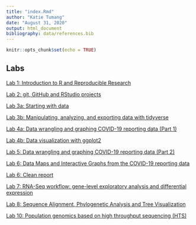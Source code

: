 ```yaml
---
title: "index.Rmd"
author: "Katie Tumang"
date: "August 31, 2020"
output: html_document
bibliography: data/references.bib
---
```


```r
knitr::opts_chunk$set(echo = TRUE)
```

## Labs

[Lab 1: Introduction to R and Reproducible Research](Lab1_KatieTumang2.html)

[Lab 2: git, GitHub and RStudio projects](Lab2_KatieTumang2.html)

[Lab 3a: Starting with data](Lab3_KatieTumang_3a.html)

[Lab 3b: Manipulating, analyzing, and exporting data with tidyverse](Lab3_KatieTumang_3b.html)

[Lab 4a: Data wrangling and graphing COVID-19 reporting data (Part 1)](Lab4_KatieTumang.html)

[Lab 4b: Data visualization with ggplot2](Lab4b_KatieTumang.html)

[Lab 5: Data wrangling and graphing COVID-19 reporting data (Part 2)](Lab5_KatieTumang.html)

[Lab 6: Data Maps and Interactive Graphs from the COVID-19 reporting data](Lab6_KatieTumang.html)

[Lab 6: Clean report](Lab6_KatieTumang_report.html)

[Lab 7: RNA-Seq workflow: gene-level exploratory analysis and differential expression](Lab7_KatieTumang.html)

[Lab 8: Sequence Alignment, Phylogenetic Analysis and Tree Visualization](Lab8_KatieTumang.html)

[Lab 10: Population genomics based on high throughput sequencing (HTS)](Lab10_KatieTumang.html)
